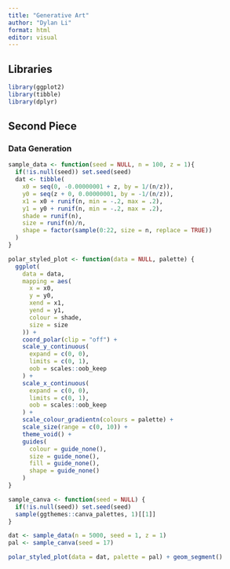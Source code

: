 ```yaml
---
title: "Generative Art"
author: "Dylan Li"
format: html
editor: visual
---
```


## Libraries

```r
library(ggplot2)
library(tibble)
library(dplyr)
```

## Second Piece

### Data Generation

```r
sample_data <- function(seed = NULL, n = 100, z = 1){
  if(!is.null(seed)) set.seed(seed)
  dat <- tibble(
    x0 = seq(0, -0.00000001 + z, by = 1/(n/z)),
    y0 = seq(z + 0, 0.00000001, by = -1/(n/z)),
    x1 = x0 + runif(n, min = -.2, max = .2),
    y1 = y0 + runif(n, min = -.2, max = .2),
    shade = runif(n), 
    size = runif(n)/n,
    shape = factor(sample(0:22, size = n, replace = TRUE))
  )
}
```

```r
polar_styled_plot <- function(data = NULL, palette) {
  ggplot(
    data = data,
    mapping = aes(
      x = x0,
      y = y0,
      xend = x1,
      yend = y1,
      colour = shade,
      size = size
    )) + 
    coord_polar(clip = "off") +
    scale_y_continuous(
      expand = c(0, 0),
      limits = c(0, 1), 
      oob = scales::oob_keep
    ) +
    scale_x_continuous(
      expand = c(0, 0), 
      limits = c(0, 1), 
      oob = scales::oob_keep
    ) + 
    scale_colour_gradientn(colours = palette) + 
    scale_size(range = c(0, 10)) + 
    theme_void() + 
    guides(
      colour = guide_none(),
      size = guide_none(),
      fill = guide_none(),
      shape = guide_none()
    )
}
```

```r
sample_canva <- function(seed = NULL) {
  if(!is.null(seed)) set.seed(seed)
  sample(ggthemes::canva_palettes, 1)[[1]]
}
```

```r
dat <- sample_data(n = 5000, seed = 1, z = 1) 
pal <- sample_canva(seed = 17)

polar_styled_plot(data = dat, palette = pal) + geom_segment()

```
